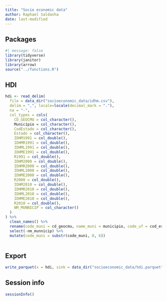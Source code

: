```yaml
---
title: "Socio economic data"
author: Raphael Saldanha
date: last-modified
---
```


## Packages

```r
#| message: false
library(tidyverse)
library(janitor)
library(arrow)
source("../functions.R")
```

## HDI

```r
hdi <- read_delim(
  file = data_dir("socioeconomic_data/idhm.csv"),
  delim = ",", locale=locale(decimal_mark = "."), 
  na = "-",
  col_types = cols(
    CD_GEOCMU = col_character(),
    Município = col_character(),
    CodEstado = col_character(),
    Estado = col_character(),
    IDHM1991 = col_double(),
    IDHMR1991 = col_double(),
    IDHML1991 = col_double(),
    IDHME1991 = col_double(),
    R1991 = col_double(),
    IDHM2000 = col_double(),
    IDHMR2000 = col_double(),
    IDHML2000 = col_double(),
    IDHME2000 = col_double(),
    R2000 = col_double(),
    IDHM2010 = col_double(),
    IDHMR2010 = col_double(),
    IDHML2010 = col_double(),
    IDHME2010 = col_double(),
    R2010 = col_double(),
    NM_MUNNICIP = col_character()
  )
) %>%
  clean_names() %>%
  rename(code_muni = cd_geocmu, name_muni = municipio, code_uf = cod_estado, uf = estado) %>%
  select(-nm_munnicip) %>%
  mutate(code_muni = substr(code_muni, 0, 6))
  
```

## Export

```r
write_parquet(x = hdi, sink = data_dir("socioeconomic_data/hdi.parquet"))
```

## Session info

```r
sessionInfo()
```
